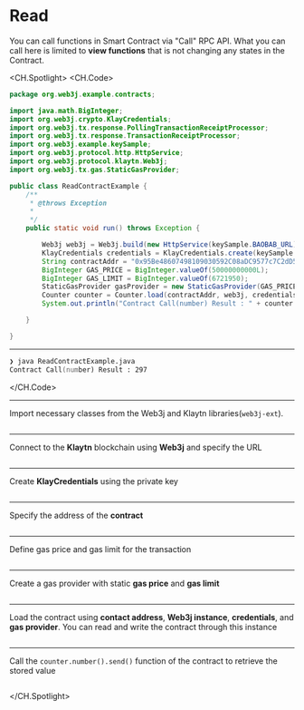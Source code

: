 # Read
You can call functions in Smart Contract via "Call" RPC API. What you can call here is limited to **view functions** that is not changing any states in the Contract.

<CH.Spotlight>
<CH.Code>

```java ReadContractExample.java
package org.web3j.example.contracts;

import java.math.BigInteger;
import org.web3j.crypto.KlayCredentials;
import org.web3j.tx.response.PollingTransactionReceiptProcessor;
import org.web3j.tx.response.TransactionReceiptProcessor;
import org.web3j.example.keySample;
import org.web3j.protocol.http.HttpService;
import org.web3j.protocol.klaytn.Web3j;
import org.web3j.tx.gas.StaticGasProvider;

public class ReadContractExample {
    /**
     * @throws Exception
     * 
     */
    public static void run() throws Exception {

        Web3j web3j = Web3j.build(new HttpService(keySample.BAOBAB_URL));
        KlayCredentials credentials = KlayCredentials.create(keySample.LEGACY_KEY_privkey);
        String contractAddr = "0x95Be48607498109030592C08aDC9577c7C2dD505";
        BigInteger GAS_PRICE = BigInteger.valueOf(50000000000L);
        BigInteger GAS_LIMIT = BigInteger.valueOf(6721950);
        StaticGasProvider gasProvider = new StaticGasProvider(GAS_PRICE, GAS_LIMIT);
        Counter counter = Counter.load(contractAddr, web3j, credentials.convertToCredentials(), gasProvider);
        System.out.println("Contract Call(number) Result : " + counter.number().send());

    }

}

```
---
```zsh output
❯ java ReadContractExample.java
Contract Call(number) Result : 297
```
</CH.Code>


---
Import necessary classes from the Web3j and Klaytn libraries(`web3j-ext`).
```java ReadContractExample.java focus=1:10

```
---
Connect to the **Klaytn** blockchain using **Web3j** and specify the URL
```java ReadContractExample.java focus=19

```
---
Create **KlayCredentials** using the private key
```java ReadContractExample.java focus=20

```
---
Specify the address of the **contract**
```java ReadContractExample.java focus=21

```
---
Define gas price and gas limit for the transaction
```java ReadContractExample.java focus=22:23

```
---
Create a gas provider with static **gas price** and **gas limit**
```java ReadContractExample.java focus=24

```
---
Load the contract using **contact address**, **Web3j instance**, **credentials**, and **gas provider**. You can read and write the contract through this instance
```java ReadContractExample.java focus=25

```
---
Call the `counter.number().send()` function of the contract to retrieve the stored value
```java ReadContractExample.java focus=26

```

</CH.Spotlight>
